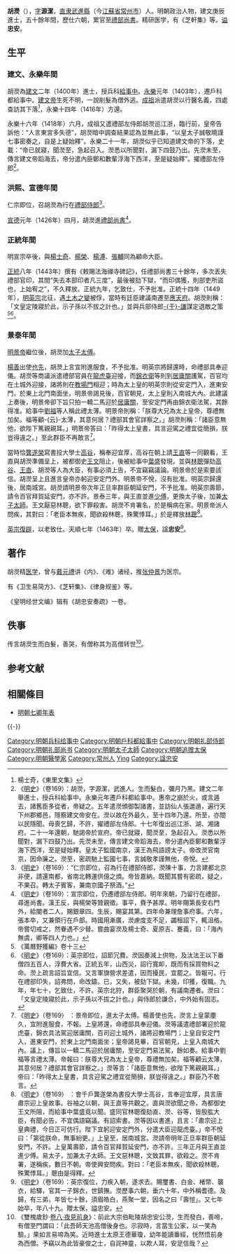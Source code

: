 {{Otheruses|other=名为胡源洁的其他人物|胡源洁}}
{{明清人物信息框
| 姓名 = 胡濙
| 原名 =
| 圖片名稱 = 
| 圖片大小 = 220px
| 圖片說明 = 
| 最高職務 = 太子太師禮部尚書
| 國家 = 大明
| 爵位 =
| 籍貫 = [[直隸|直隸]][[常州府|常州府]][[武進縣|武進縣]]
| 族裔 = 
| 字號 = 字源潔
| 室名 = 
| 諡號 = 忠安
| 出生日期 = 洪武八年（1375年）
| 出生地點 = 
| 逝世日期 = 天順七年（1463年）
| 逝世地點 = 
| 墓葬 =
| 配偶 =
| 親屬 = 
| 出身 = 
*建文二年（1400年）庚辰科進士出身
| 經歷 = 
| 著作 =
}}

'''胡濙'''（{{bd|1375年||1463年|catIdx=Hu, Ying}}），[[表字|字]]'''源潔'''，[[南直隶|直隶]][[武進縣|武進縣]]（今[[江蘇省|江蘇省]][[常州市|常州市]]）人。明朝政治人物，建文庚辰進士，五十餘年間，歷仕六朝，累官至[[禮部尚書|禮部尚書]]。精研医学，有《芝軒集》等。[[谥|谥]]'''忠安'''。

== 生平 ==
=== 建文、永樂年間 ===
胡濙為[[建文|建文]]二年（1400年）進士，授兵科[[給事中|給事中]]。[[永樂_(明朝)|永樂]]元年（1403年），遷戶科都給事中。[[明惠帝|建文帝]]生死不明，一說削髮為僧外逃。[[明成祖|成祖]]派遣胡濙以行醫名義，四處查訪其下落<ref>楊士奇，《東里文集》</ref>，永樂十四年（1416年）方還。

永樂十六年（1418年）六月，成祖又遣禮部左侍郎胡濙巡江浙，臨行前，皇帝告訴他：“人言東宮多失德”，胡濙暗中調查結果認為並無此事，“以皇太子誠敬曉謹七事密奏之，自是上疑始釋”。永樂二十一年，胡濙似乎已知道建文帝的下落，史載：“帝已就寢，聞濙至，急起召入。濙悉以所聞對，漏下四鼓乃出。先濙未至，傳言建文帝蹈海去，帝分遣內臣鄭和數輩浮海下西洋，至是疑始釋”。擢禮部左侍郎<ref>《[[明史|明史]]》（卷169）：胡濙，字源潔，武進人。生而髮白，彌月乃黑。建文二年舉進士，授兵科給事中。永樂元年遷戶科都給事中。惠帝之崩於火，或言遁去，諸舊臣多從者，帝疑之。五年遣濙頒御製諸書，並訪仙人張邋遢，遍行天下州郡鄉邑，隱察建文帝安在。濙以故在外最久，至十四年乃還。所至，亦間以民隱聞。母喪乞歸，不許，擢禮部左侍郎。十七年復出巡江浙、湖、湘諸府。二十一年還朝，馳謁帝於宣府。帝已就寢，聞濙至，急起召入。濙悉以所聞對，漏下四鼓乃出。先濙未至，傳言建文帝蹈海去，帝分遣內臣鄭和數輩浮海下西洋，至是疑始釋。皇太子監國南京，漢王為飛語謗太子。帝改濙官南京，因命廉之。濙至，密疏馳上監國七事，言誠敬孝謹無他，帝悅。</ref>。

=== 洪熙、宣德年間 ===
仁宗即位，召胡濙為行在[[禮部侍郎|禮部侍郎]]<ref>《[[明史|明史]]》（卷169）：“仁宗即位，召為行在禮部侍郎，濙陳十事，力言建都北京非便，請還南都，省南北轉運供億之煩。帝皆嘉納。既聞其嘗有密疏，疑之，不果召。轉太子賓客，兼南京國子祭酒。”</ref>。

[[宣德|宣德]]元年（1426年）四月，胡濙進[[禮部尚書|禮部尚書]]<ref>《[[明史|明史]]》（卷169）：宣宗即位，仍遷禮部左侍郎。明年來朝，乃留行在禮部，尋進尚書。漢王反，與楊榮等贊親徵。事平，賚予甚厚。明年賜第長安右門外，給閽者二人，賜銀章四。生辰，賜宴其第。四年命兼理詹事府事。六年，張本卒，又兼領行在戶部。時國用漸廣，濙慮度支不足，蠲租詔下，輒沮格。帝嘗切戒之，然眷遇不少替。嘗曲宴濙及楊士奇、夏原吉、蹇義，曰：「海內無虞，卿等四人力也。」 </ref>。

=== 正統年間 ===
明宣宗卒後，與[[楊士奇|楊士奇]]、[[楊榮|楊榮]]、[[楊溥|楊溥]]、[[張輔_(明朝)|張輔]]同為顧命大臣。

[[正統_(明朝)|正統]]八年（1443年）撰有《敕賜法海禪寺碑記》，任禮部尚書三十餘年，多次丟失禮部官印，其間“失去本部印者凡三度”，最後被劾下獄，“而印偶獲，則部吏所盜也，上始宥之”，不久釋放。正統九年，乞致仕，不予批准。正統十四年（1449年），[[明英宗|明英宗]]北征，遇[[土木之變|土木之變]]被俘，當時有廷臣建議南遷至[[應天府|應天府]]。胡濙則稱：「文皇定陵寢於此，示子孫以不拔之計也。」並與兵部侍郎[[于謙|-{于}-謙]]謀定退敵之策<ref>《萬曆野獲編》卷十三</ref><ref>《[[明史|明史]]》（卷169）：英宗即位，詔節冗費。濙因奏減上供物，及汰法王以下番僧四五百人，浮費大省。正統五年，山西災，詔行寬卹，既而有採買物料之命。濙上疏言詔旨宜信。又言軍旗營求差遣，因而擾民，宜罷之。皆報可。行在禮部印失，詔弗問，命改鑄。已，又失，被劾下獄。未幾，印獲，復職。九年，年七十，乞致仕，不許。英宗北狩，群臣聚哭於朝，有議南遷者。濙曰：「文皇定陵寢於此，示子孫以不拔之計也。」與侍郎於謙合，中外始有固志。 </ref>。

=== 景泰年間  ===
[[明景帝|明景帝]]繼位後，胡濙加[[太子太傅|太子太傅]]。 

[[楊善|楊善]]出使[[也先|也先]]，胡濙上言宜附進服食，不予批准。明英宗將歸還時，命禮部具奉迎儀。胡濙等商議派遣禮部官員在[[龍虎臺|龍虎臺]]迎接，而[[錦衣衛|錦衣衛]]等則到[[居庸關|居庸關]]護駕，百官均在土城外迎接，諸將則在[[教場門|教場門]]相迎；時為太上皇的明英宗則從安定門入，進東安門，於東上北門南面坐，明景帝謁見後，百官朝見，太上皇則入南城大內。此建議上奏後，明景帝卻下旨只拍一轎二馬迎於[[居庸關|居庸關]]，至安定門再由錦衣衛法駕，其餘得准。給事中[[劉福|劉福]]等人稱此禮太薄。明景帝則稱：「朕尊大兄為太上皇帝，尊禮無加矣。福等顧-{云}-太薄，其意何居？禮部其會官詳察之。」胡濙則稱：「諸臣意無他，欲陛下篤親親耳。」明景帝答曰：「昨得太上皇書，具言迎駕之禮宜從簡損，朕豈得違之。」至此群臣不再敢言<ref>《[[明史|明史]]》（卷169） ：景帝即位，進太子太傅。楊善使也先，濙言上皇蒙塵久，宜附進服食，不報。上皇將還，命禮部具奉迎儀。濙等議遣禮部署迎於龍虎臺，錦衣具法駕迎居庸關，百司迎土城外，諸將迎教場門；上皇自安定門入，進東安門，於東上北門南面坐；皇帝謁見畢，百官朝見，上皇入南城大內。議上，傳旨以一轎二馬迎於居庸關，至安定門易法駕，餘如奏。給事中劉福等言禮太薄。帝報曰：朕尊大兄為太上皇帝，尊禮無加矣。福等顧云太薄，其意何居？禮部其會官詳察之。」濙等言：「諸臣意無他，欲陛下篤親親耳。」帝曰：「昨得太上皇書，具言迎駕之禮宜從簡損，朕豈得違之。」群臣乃不敢言。</ref>。

當時恰[[龔遂榮|龔遂榮]]寫書投大學士[[高谷|高谷]]，稱奉迎宜厚，高谷在朝上請[[王直(明朝官員)|王直]]等一同觀看，王直與胡濙準備呈上，被都御史[[王文_(明朝)|王文]]阻止，後被給事中[[葉盛|葉盛]]發現，並與[[林聰|林聰]]彈劾[[高谷|高谷]]、[[王直(明朝官員)|王直]]、胡濙等人為大臣，有事必須上告，不宜竊竊議論。明景帝於是索要該信。胡濙呈上且進言皇帝亦躬迎安定門外。明景帝不悅，沒有批准。明英宗歸還後，居南城宮。胡濙請明景帝次年正旦率群臣朝延安門，不予批准。明英宗壽節，請令百官拜賀延安門，亦不許。景泰三年，與王直並進[[少傅|少傅]]，更換太子後，加兼[[太子太師|太子太師]]。王文厭惡林聰，欲下罪殺害。胡濙不肯署名，於是稱病在家。明景帝派人問疾，其對曰：「老臣本無疾，聞欲殺林聰，殊驚悸耳。」於是釋放[[林聰|林聰]]<ref>《[[明史|明史]]》（卷169） ：會千戶龔遂榮為書投大學士高谷，言奉迎宜厚，具言唐肅宗迎上皇故事。谷袖之以朝，與王直等共觀之。直與濙欲聞之帝，為都御史王文所阻，而給事中葉盛竟以聞。盛同官林聰復劾直、濙、谷等，皆股肱大臣，有聞必告，不宜偶語竊議。有詔索書。濙等因以書進，且言：「肅宗迎上皇典禮，今日正可仿行。陛下宜躬迎安定門外，分遣大臣迎龍虎臺。」帝不悅曰：「第從朕命，無事紛更。」上皇至，居南城宮。濙請帝明年正旦率群臣朝延安門，不許。上皇萬壽節，請令百官拜賀延安門，亦不許。三年正月與王直並進少傅。易太子，加兼太子太師。王文惡林聰，文致其罪，欲殺之。濙不肯署，遂稱疾，數日不朝。帝使興安問疾。對曰：「老臣本無疾，聞欲殺林聰，殊驚悸耳。」聰由是得釋。</ref>。

[[奪門之變|英宗復辟]]，以老致仕。天順七年（1463年）卒。贈[[太保|太保]]，諡'''忠安'''<ref>《[[明史|明史]]》（卷169）：英宗復位，力疾入朝，遂求去。賜璽書、白金、楮幣、襲衣，給驛，官其一子錦衣，世鎮撫。濙歷事六朝，垂六十年，中外稱耆德。及歸，有三弟，年皆七十餘，須眉皓白，燕聚一堂，因名之曰「壽愷」。又七年始卒，年八十九。贈太保，謚忠安。</ref>。

==著作==
胡濙精[[医学|医学]]，曾与[[戴元禮|戴元禮]]讲《内》、《难》诸经，推[[张仲景|张仲景]]为医宗。

有《卫生易简方》、《芝轩集》、《律身规鉴》等。

《皇明经世文编》辑有《胡忠安奏疏》一卷。

==佚事==
传言胡濙生而白髮，善哭，有僧称其为高僧转世<ref>《雙槐歲鈔·[[s:雙槐歲鈔/卷8#夜見前身|卷八·夜見前身]]》：前此大宗伯毗陵胡忠安公濙，生而發白，善啼，有僧至門謂曰：「此吾師天池高僧後身也。示寂時，言當生公家，以一笑為驗。」果如言易啼為笑。近時進士太原王德華瓊，幼年能讀番經，恍然悟前身為西僧。予竊以為此皆豪俊之士，自詫神靈，以欺人耳，安足信哉？</ref>。

==参考文献==
{{wikisource|明史/卷169}}
{{reflist}}

==相關條目==
*[[明朝七卿年表|明朝七卿年表]]

{{-}}
{{start box}}
{{s-off}}
{{succession box|[[呂震|呂震]]|[[楊善|楊善]]|[[明朝禮部尚書|明朝禮部尚書]]|<small>宣德二年－景泰七年（1427年－1457年）</small>}}
{{end box}}
{{建文二年庚辰科殿試金榜}}

{{DEFAULTSORT:Hu, Ying}}
[[Category:明朝兵科给事中|Category:明朝兵科给事中]]
[[Category:明朝戶科都給事中|Category:明朝戶科都給事中]]
[[Category:明朝礼部侍郎|Category:明朝礼部侍郎]]
[[Category:明朝礼部尚书|Category:明朝礼部尚书]]
[[Category:明朝太子太師|Category:明朝太子太師]]
[[Category:明朝追赠太保|Category:明朝追赠太保]]
[[Category:明朝醫學家|Category:明朝醫學家]]
[[Category:常州人|Category:常州人]]
[[Category:胡姓|Ying]]
[[Category:諡忠安|Category:諡忠安]]